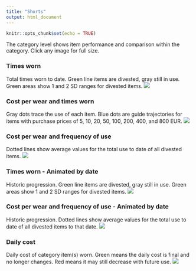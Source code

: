 ```yaml
---
title: "Shorts"
output: html_document
---
```


```r
knitr::opts_chunk$set(echo = TRUE)

```

The category level shows item performance and comparison within the category. Click any image for full size.

### Times worn
Total times worn to date. Green line items are divested, gray still in use. Green areas show 1 and 2 SD ranges for divested items.
[![](https://www.dropbox.com/s/ku2myabvh2htylc/Category-Shorts-Times_used.png?raw=1)](https://www.dropbox.com/s/ku2myabvh2htylc/Category-Shorts-Times_used.png?raw=1){target="_blank"}

### Cost per wear and times worn
Gray dots trace the use of each item. Blue dots are guide trajectories for items with purchase prices of 5, 10, 20, 50, 100, 200, 400, and 800 EUR.
[![](https://www.dropbox.com/s/y33kieap0jhu3ud/Category-Shorts-Cost_and_Cumulative_use.png?raw=1)](https://www.dropbox.com/s/y33kieap0jhu3ud/Category-Shorts-Cost_and_Cumulative_use.png?raw=1){target="_blank"}

### Cost per wear and frequency of use
Dotted lines show average values for the total use to date of all divested items.
[![](https://www.dropbox.com/s/87nxboob0q3tt4i/Category-Shorts.png?raw=1)](https://www.dropbox.com/s/87nxboob0q3tt4i/Category-Shorts.png?raw=1){target="_blank"}

### Times worn - Animated by date
Historic progression. Green line items are divested, gray still in use. Green areas show 1 and 2 SD ranges for divested items. 
![](https://www.dropbox.com/s/1g8xf7wwmfc1p8z/Category-Shorts-Times_used-animation.gif?raw=1)

### Cost per wear and frequency of use - Animated by date
Historic progression. Dotted lines show average values for the total use to date of all divested items to that date.
![](https://www.dropbox.com/s/d0uxanr6u7o1kfb/Category-Shorts-animation.gif?raw=1)

### Daily cost
Daily cost of category item(s) worn. Green means the daily cost is final and no longer changes. Red means it may still decrease with future use.
[![](https://www.dropbox.com/s/oz4f7lgo48xyd8p/Category-Shorts-Daily_cost.png?raw=1)](https://www.dropbox.com/s/oz4f7lgo48xyd8p/Category-Shorts-Daily_cost.png?raw=1){target="_blank"}
